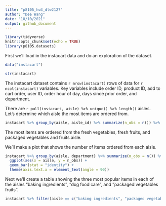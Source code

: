 ```yaml
---
title: "p8105_hw3_dtw2127"
author: "Dee Wang"
date: "18/10/2021"
output: github_document
---
```


```r
library(tidyverse)
knitr::opts_chunk$set(echo = TRUE)
library(p8105.datasets)
```

First we'll load in the instacart data and do an exploration of the dataset.

```r
data("instacart")

str(instacart)
```

The instacart dataset contains `r nrow(instacart)` rows of data for `r ncol(instacart)` variables. Key variables include order ID, product ID, add to cart order, user ID, order hour of day, days since prior order, and department. 

There are `r pull(instacart, aisle) %>% unique() %>% length()` aisles. Let's determine which aisle the most items are ordered from. 

```r
instacart %>% group_by(aisle, aisle_id) %>% summarize(n_obs = n()) %>% arrange(desc(n_obs)) 
```
The most items are ordered from the fresh vegetables, fresh fruits, and packaged vegetables and fruits aisle.  

We'll make a plot that shows the number of items ordered from each aisle. 

```r

instacart %>% group_by(aisle, department) %>% summarize(n_obs = n()) %>% filter(n_obs > 10000) %>% arrange(department) %>% 
  ggplot(aes(x = aisle, y = n_obs)) + 
  geom_bar(stat = "identity") +
  theme(axis.text.x = element_text(angle = 90))

```

Next we'll create a table showing the three most popular items in each of the aisles "baking ingredients", "dog food care", and "packaged vegetables fruits".

```r
instacart %>% filter(aisle == c("baking ingredients", "packaged vegetables fruits", "dog food care")) %>% group_by(aisle, product_name) %>% summarize(n_obs = n()) %>% slice_max(order_by = n_obs, n = 3)
```

